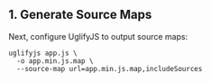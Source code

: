 <Include name="debug-id-requirement.mdx" />

## 1. Generate Source Maps

Next, configure UglifyJS to output source maps:

```
uglifyjs app.js \
  -o app.min.js.map \
  --source-map url=app.min.js.map,includeSources
```

<Include name="sentry-cli-sourcemaps.mdx" />
